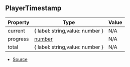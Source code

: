 ## PlayerTimestamp

| Property | Type | Value |
| ----------- | ----------- | ----------- |
| current | \{ label: string,value: number } | N/A |
| progress | [number](https://developer.mozilla.org/en-US/docs/Web/JavaScript/Reference/Global_Objects/Number) | N/A |
| total | \{ label: string,value: number } | N/A |


- [Source](https://github.com/Androz2091/discord-player/blob/cd18f37/packages/discord-player/src/Structures/GuildQueuePlayerNode.ts#L18)